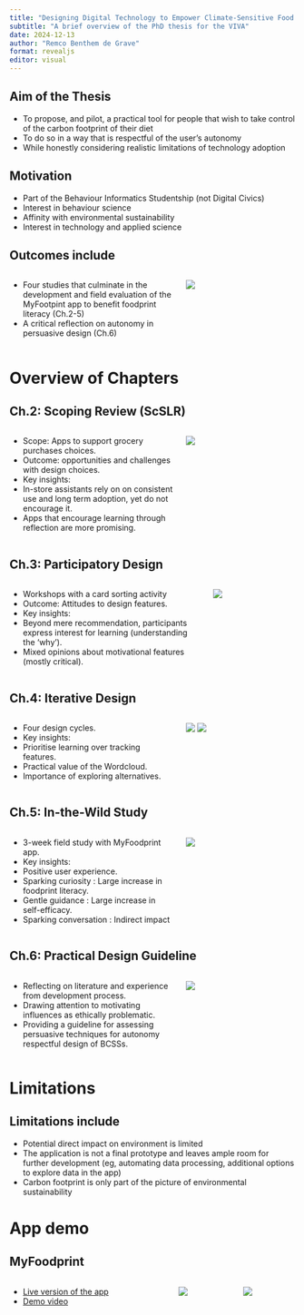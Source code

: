 ```yaml
---
title: "Designing Digital Technology to Empower Climate-Sensitive Food Purchases"
subtitle: "A brief overview of the PhD thesis for the VIVA"
date: 2024-12-13
author: "Remco Benthem de Grave"
format: revealjs
editor: visual
---
```


## Aim of the Thesis

-   To propose, and pilot, a practical tool for people that wish to take control of the carbon footprint of their diet
-   To do so in a way that is respectful of the user's autonomy
-   While honestly considering realistic limitations of technology adoption

## Motivation

-   Part of the Behaviour Informatics Studentship (not Digital Civics)
-   Interest in behaviour science
-   Affinity with environmental sustainability
-   Interest in technology and applied science

## Outcomes include

::::: columns
::: {.column width="60%"}
-   Four studies that culminate in the development and field evaluation of the MyFootpint app to benefit foodprint literacy (Ch.2-5)
-   A critical reflection on autonomy in persuasive design (Ch.6)
:::

::: {.column width="40%"}
![](presentation%20figures/fig_1.1.png)
:::
:::::

# Overview of Chapters

## Ch.2: Scoping Review (ScSLR)

::::: columns
::: {.column width="60%"}
-   Scope: Apps to support grocery purchases choices.
-   Outcome: opportunities and challenges with design choices.
-   Key insights:
-   In-store assistants rely on on consistent use and long term adoption, yet do not encourage it.
-   Apps that encourage learning through reflection are more promising.
:::

::: {.column width="40%"}
![](presentation%20figures/Fig1v2.png){fig-align="right"}
:::
:::::

## Ch.3: Participatory Design

::::: columns
::: {.column width="70%"}
-   Workshops with a card sorting activity
-   Outcome: Attitudes to design features.
-   Key insights:
-   Beyond mere recommendation, participants express interest for learning (understanding the 'why').
-   Mixed opinions about motivational features (mostly critical).
:::

::: {.column width="30%"}
![](presentation%20figures/cards.png)
:::
:::::

## Ch.4: Iterative Design

::::: columns
::: {.column width="60%"}
-   Four design cycles.
-   Key insights:
-   Prioritise learning over tracking features.
-   Practical value of the Wordcloud.
-   Importance of exploring alternatives.
:::

::: {.column width="40%"}
![](presentation%20figures/iteration_cycle.png) ![](presentation%20figures/wordcloud.png)
:::
:::::

## Ch.5: In-the-Wild Study

::::: columns
::: {.column width="60%"}
-   3-week field study with MyFoodprint app.
-   Key insights:
-   Positive user experience.
-   Sparking curiosity : Large increase in foodprint literacy.
-   Gentle guidance : Large increase in self-efficacy.
-   Sparking conversation : Indirect impact
:::

::: {.column width="40%"}
![](presentation%20figures/field_study_results.png)
:::
:::::

## Ch.6: Practical Design Guideline

::::: columns
::: {.column width="60%"}
-   Reflecting on literature and experience from development process.
-   Drawing attention to motivating influences as ethically problematic.
-   Providing a guideline for assessing persuasive techniques for autonomy respectful design of BCSSs.
:::

::: {.column width="40%"}
![](presentation%20figures/framework.png)
:::
:::::

# Limitations

## Limitations include

-   Potential direct impact on environment is limited
-   The application is not a final prototype and leaves ample room for further development (eg, automating data processing, additional options to explore data in the app)
-   Carbon footprint is only part of the picture of environmental sustainability

# App demo

## MyFoodprint

:::::: columns
::: {.column width="60%"}
-   <a href="https://myfoodprint.openlab.dev/" target="_blank">Live version of the app</a>\
-   <a href="https://www.youtube.com/watch?v=gFLJKhROnqA" target="_blank">Demo video</a>\
:::

::: {.column width="20%"}
![](presentation%20figures/app1.png)
:::

::: {.column width="20%"}
![](presentation%20figures/app2.png)
:::
::::::
